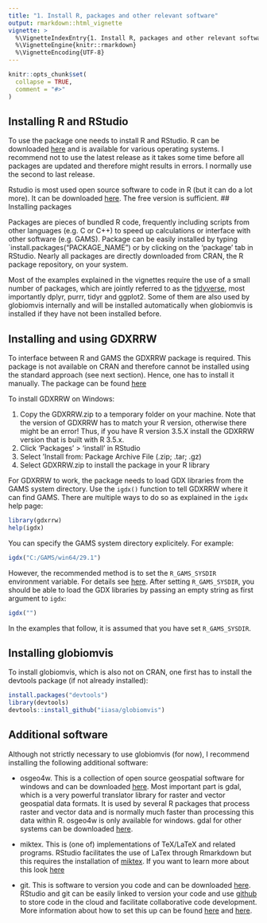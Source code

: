 ```yaml
---
title: "1. Install R, packages and other relevant software"
output: rmarkdown::html_vignette
vignette: >
  %\VignetteIndexEntry{1. Install R, packages and other relevant software}
  %\VignetteEngine{knitr::rmarkdown}
  %\VignetteEncoding{UTF-8}
---
```


```r
knitr::opts_chunk$set(
  collapse = TRUE,
  comment = "#>"
)
```

## Installing R and RStudio

To use the package one needs to install R and RStudio. R can be downloaded [here](https://cran.r-project.org/bin/windows/base/) and is available for various operating systems. I recommend not to use the latest release as it takes some time before all packages are updated and therefore might results in errors. I normally use the second to last release.

Rstudio is most used open source software to code in R (but it can do a lot more). It can be downloaded [here](https://rstudio.com/products/rstudio/download/). The free version is sufficient. 
## Installing packages

Packages are pieces of bundled R code, frequently including scripts from other languages (e.g. C or C++) to speed up calculations or interface with other software (e.g. GAMS). Package can be easily installed by typing `install.packages("PACKAGE_NAME") or by clicking on the 'package' tab in RStudio. Nearly all packages are directly downloaded from CRAN, the R package repository, on your system.

Most of the examples explained in the vignettes require the use of a small number of packages, which are jointly referred to as the [tidyverse](https://www.tidyverse.org/), most importantly dplyr, purrr, tidyr and ggplot2. Some of them are also used by globiomvis internally and will be installed automatically when globiomvis is installed if they have not been installed before. 


## Installing and using GDXRRW

To interface between R and GAMS the GDXRRW package is required. This package is not available on CRAN and therefore cannot be installed using the standard approach (see next section). Hence, one has to install it manually. The package can be found [here](https://support.gams.com/gdxrrw:interfacing_gams_and_r)

To install GDXRRW on Windows:

1. Copy the GDXRRW.zip to a temporary folder on your machine. Note that the version of GDXRRW has to match your R version, otherwise there might be an error! Thus, if you have R version 3.5.X install the GDXRRW version that is built with R 3.5.x.
2. Click 'Packages' > 'install' in RStudio
3. Select 'Install from: Package Archive File (.zip; .tar; .gz)
4. Select GDXRRW.zip to install the package in your R library

For GDXRRW to work, the package needs to load GDX libraries from the GAMS system directory. Use the `igdx()` function to tell GDXRRW where it can find GAMS. There are multiple ways to do so as explained in the `igdx` help page:

```r
library(gdxrrw)
help(igdx)
```

You can specify the GAMS system directory explicitely. For example:

```r
igdx("C:/GAMS/win64/29.1")
```

However, the recommended method is to set the `R_GAMS_SYSDIR` environment variable. For details see [here](https://iiasa.github.io/GLOBIOM_FABLE/R.html). After setting `R_GAMS_SYSDIR`, you should be able to load the GDX libraries by passing an empty string as first argument to `igdx`:

```r
igdx("")
```

In the examples that follow, it is assumed that you have set `R_GAMS_SYSDIR`.

## Installing globiomvis

To install globiomvis, which is also not on CRAN, one first has to install the devtools package (if not already installed):

```r
install.packages("devtools")
library(devtools)
devtools::install_github("iiasa/globiomvis")
```

## Additional software

Although not strictly necessary to use globiomvis (for now), I recommend installing the following additional software:

- osgeo4w. This is a collection of open source geospatial software for windows and can be downloaded [here](https://trac.osgeo.org/osgeo4w). Most important part is gdal, which is a very powerful translator library for raster and vector geospatial data formats. It is used by several R packages that process raster and vector data and is normally much faster than processing this data within R. osgeo4w is only available for windows. gdal for other systems can be downloaded [here](https://gdal.org/download.html).

- miktex. This is (one of) implementations of TeX/LaTeX and related programs. RStudio facilitates the use of LaTex through Rmarkdown but this requires the installation of [miktex](https://miktex.org). If you want to learn more about this look [here](https://bookdown.org/yihui/rmarkdown/)

- git. This is software to version you code and can be downloaded [here](https://git-scm.com/book/en/v2/Getting-Started-Installing-Git). RStudio and git can be easily linked to version your code and use [github](https://github.com) to store code in the cloud and facilitate collaborative code development. More information about how to set this up can be found [here](https://www.r-bloggers.com/rstudio-and-github/) and [here](https://www.r-bloggers.com/using-rstudio-and-git-version-control/).
